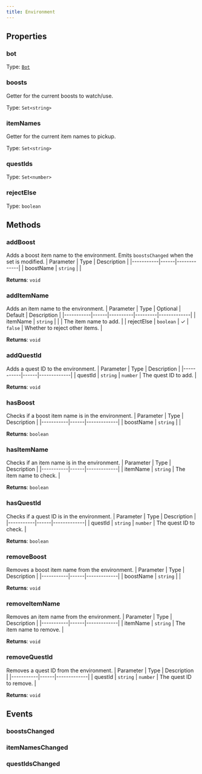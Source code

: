 ```yaml
---
title: Environment
---
```



## Properties
### bot

Type: [`Bot`](/api-legacy/bot)

### boosts <Badge text="Getter" size="small" />	
Getter for the current boosts to watch/use.

Type: `Set<string>`

### itemNames <Badge text="Getter" size="small" />	
Getter for the current item names to pickup.

Type: `Set<string>`

### questIds <Badge text="Getter" size="small" />	

Type: `Set<number>`

### rejectElse <Badge text="Getter" size="small" />	

Type: `boolean`

## Methods

### addBoost
Adds a boost item name to the environment.
Emits `boostsChanged` when the set is modified.
| Parameter | Type | Description |
|-----------|------|-------------|
| boostName | `string` |  |

**Returns**: `void`

### addItemName
Adds an item name to the environment.
| Parameter | Type | Optional | Default | Description |
|-----------|------|----------|---------|-------------|
| itemName | `string` |  |  | The item name to add. |
| rejectElse | `boolean` | ✓ | `false` | Whether to reject other items. |

**Returns**: `void`

### addQuestId
Adds a quest ID to the environment.
| Parameter | Type | Description |
|-----------|------|-------------|
| questId | `string` \| `number` | The quest ID to add. |

**Returns**: `void`

### hasBoost
Checks if a boost item name is in the environment.
| Parameter | Type | Description |
|-----------|------|-------------|
| boostName | `string` |  |

**Returns**: `boolean`

### hasItemName
Checks if an item name is in the environment.
| Parameter | Type | Description |
|-----------|------|-------------|
| itemName | `string` | The item name to check. |

**Returns**: `boolean`

### hasQuestId
Checks if a quest ID is in the environment.
| Parameter | Type | Description |
|-----------|------|-------------|
| questId | `string` \| `number` | The quest ID to check. |

**Returns**: `boolean`

### removeBoost
Removes a boost item name from the environment.
| Parameter | Type | Description |
|-----------|------|-------------|
| boostName | `string` |  |

**Returns**: `void`

### removeItemName
Removes an item name from the environment.
| Parameter | Type | Description |
|-----------|------|-------------|
| itemName | `string` | The item name to remove. |

**Returns**: `void`

### removeQuestId
Removes a quest ID from the environment.
| Parameter | Type | Description |
|-----------|------|-------------|
| questId | `string` \| `number` | The quest ID to remove. |

**Returns**: `void`

## Events

### boostsChanged

### itemNamesChanged

### questIdsChanged
